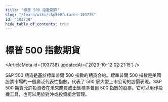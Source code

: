 ```yaml
---
title: "標普 500 指數期貨"
slug: "/learn/wiki/s&p500futures-103738"
id: "103738"
hide_table_of_contents: true
---
```



# 標普 500 指數期貨

<ArticleMeta id={103738} updatedAt={'2023-10-12 02:21:15'} />
<div className='border-solid border-b border-t-0 my-4 border-[var(--ifm-color-gray-300)]' />

S&P 500 期貨是基於標準普爾 500 指數的期貨合約。標準普爾 500 指數是美國股票市場的一個廣泛代表性指數，代表了 500 家大型上市公司的股價表現。S&P 500 期貨允許投資者在未來購買或出售標準普爾 500 指數的股票。它可以用作投機工具，也可以用於對沖或投資組合管理。
